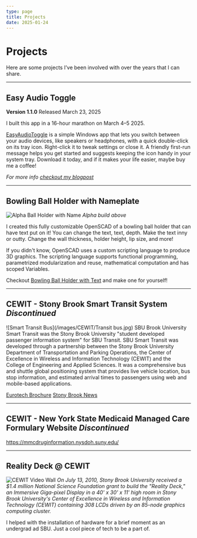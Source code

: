 ```yaml
---
type: page
title: Projects
date: 2025-01-24
---
```


# Projects

Here are some projects I’ve been involved with over the years that I can share.

---

## Easy Audio Toggle

**Version 1.1.0** Released March 23, 2025

I built this app in a 16-hour marathon on March 4–5 2025.

[EasyAudioToggle](/applications/EasyAudioToggle.msi) is a simple Windows app that lets you switch between your audio devices, like speakers or headphones, with a quick double-click on its tray icon. Right-click it to tweak settings or close it. A friendly first-run message helps you get started and suggests keeping the icon handy in your system tray. Download it today, and if it makes your life easier, maybe buy me a coffee!

_For more info [checkout my blogpost](/posts/Building-Easy-Audio-Toggle)_

---

## Bowling Ball Holder with Nameplate
![Alpha Ball Holder with Name](/images/ball-holder-with-name.jpg)
_Alpha build above_

I created this fully customizable OpenSCAD of a bowling ball holder that can have text put on it! You can change the text, text, depth. Make the text inny or outty. Change the wall thickness, holder height, lip size, and more!

If you didn't know, OpenSCAD uses a custom scripting language to produce 3D graphics.  The scripting language supports functional programming, parametrized modularization and reuse, mathematical computation and has scoped Variables.

Checkout [Bowling Ball Holder with Text](https://github.com/matthewcordaro/Bowling-Ball-Holder) and make one for yourself!

---

## CEWIT - Stony Brook Smart Transit System _Discontinued_
![Smart Transit Bus](/images/CEWIT/Transit bus.jpg)
SBU Brook University Smart Transit was the Stony Brook University "student developed passenger information system" for SBU Transit.
SBU Smart Transit was developed through a partnership between the Stony Brook University Department of Transportation and Parking Operations, the Center of Excellence in Wireless and Information Technology (CEWIT) and the College of Engineering and Applied Sciences.
It was a comprehensive bus and shuttle global positioning system that provides live vehicle location, bus stop information, and estimated arrival times to passengers using web and mobile-based applications.

[Eurotech Brochure](https://www.eurotech.com/DLA/Library/cs/Eurotech_tracking_system_buses_shuttles_StonyBrookUniversity_cs.pdf)
[Stony Brook News](https://news.stonybrook.edu/news/general/031212SBUTransit)

---

## CEWIT - New York State Medicaid Managed Care Formulary Website _Discontinued_
https://mmcdruginformation.nysdoh.suny.edu/

---

## Reality Deck @ CEWIT
![CEWIT Video Wall](/images/CEWIT/DSCF0149-1600x1067.jpg)
_On July 13, 2010, Stony Brook University received a $1.4 million National Science Foundation grant to build the "Reality Deck," an Immersive Giga-pixel Display in a 40' x 30' x 11' high room in Stony Brook University's Center of Excellence in Wireless and Information Technology (CEWIT) containing 308 LCDs driven by an 85-node graphics computing cluster._

I helped with the installation of hardware for a brief moment as an undergrad ad SBU.
Just a cool piece of tech to be a part of.
